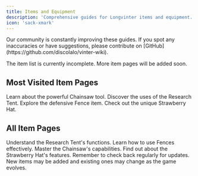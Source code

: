 ```yaml
---
title: Items and Equipment
description: 'Comprehensive guides for Longvinter items and equipment.'
icon: 'sack-xmark'
---
```


<Note>
  Our community is constantly improving these guides. If you spot any inaccuracies or have suggestions, please contribute on [GitHub](https://github.com/discolalo/vinter-wiki).
</Note>

<Info>The item list is currently incomplete. More item pages will be added soon.</Info>

## Most Visited Item Pages

<CardGroup cols={2}>
  <Card
    title="Chainsaw"
    icon="sword-laser-alt"
    href="/items/chainsaw"
  >
    Learn about the powerful Chainsaw tool.
  </Card>
  <Card
    title="Research Tent"
    icon="tent"
    href="/items/research_tent"
  >
    Discover the uses of the Research Tent.
  </Card>
  <Card
    title="Fence"
    icon="fence"
    href="/items/fence"
  >
    Explore the defensive Fence item.
  </Card>
  <Card
    title="Strawberry Hat"
    icon="strawberry"
    href="/items/strawberry_hat"
  >
    Check out the unique Strawberry Hat.
  </Card>
</CardGroup>

## All Item Pages

<CardGroup cols={4}>
  <Card
    title="Research Tent"
    icon="tent"
    href="/items/research_tent"
  >
    Understand the Research Tent's functions.
  </Card>
  <Card
    title="Fence"
    icon="fence"
    href="/items/fence"
  >
    Learn how to use Fences effectively.
  </Card>
  <Card
    title="Chainsaw"
    icon="sword-laser-alt"
    href="/items/chainsaw"
  >
    Master the Chainsaw's capabilities.
  </Card>
  <Card
    title="Strawberry Hat"
    icon="strawberry"
    href="/items/strawberry_hat"
  >
    Find out about the Strawberry Hat's features.
  </Card>
</CardGroup>

<Tip>
  Remember to check back regularly for updates. New items may be added and existing ones may change as the game evolves.
</Tip>